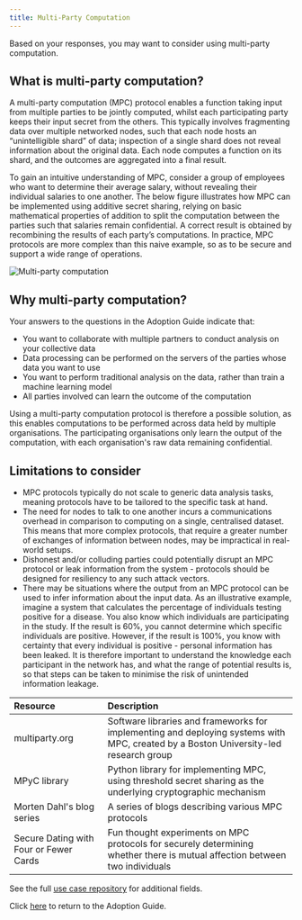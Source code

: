 ```yaml
---
title: Multi-Party Computation
---
```



Based on your responses, you may want to consider using multi-party computation.

## What is multi-party computation?

A multi-party computation (MPC) protocol enables a function taking input from multiple parties to be jointly computed, whilst each participating party keeps their input secret from the others. This typically involves fragmenting data over multiple networked nodes, such that each node hosts an “unintelligible shard” of data; inspection of a single shard does not reveal information about the original data. Each node computes a function on its shard, and the outcomes are aggregated into a final result.

To gain an intuitive understanding of MPC, consider a group of employees who want to determine their average salary, without revealing their individual salaries to one another. The below figure illustrates how MPC can be implemented using additive secret sharing, relying on basic mathematical properties of addition to split the computation between the parties such that salaries remain confidential. A correct result is obtained by recombining the results of each party’s computations. In practice, MPC protocols are more complex than this naive example, so as to be secure and support a wide range of operations.

![Multi-party computation](../images/mpc.png)

## Why multi-party computation?

Your answers to the questions in the Adoption Guide indicate that:

- You want to collaborate with multiple partners to conduct analysis on your collective data
- Data processing can be performed on the servers of the parties whose data you want to use
- You want to perform traditional analysis on the data, rather than train a machine learning model
- All parties involved can learn the outcome of the computation

Using a multi-party computation protocol is therefore a possible solution, as this enables computations to be performed across data held by multiple organisations. The participating organisations only learn the output of the computation, with each organisation's raw data remaining confidential.

## Limitations to consider

- MPC protocols typically do not scale to generic data analysis tasks, meaning protocols have to be tailored to the specific task at hand.
- The need for nodes to talk to one another incurs a communications overhead in comparison to computing on a single, centralised dataset. This means that more complex protocols, that require a greater number of exchanges of information between nodes, may be impractical in real-world setups.
- Dishonest and/or colluding parties could potentially disrupt an MPC protocol or leak information from the system - protocols should be designed for resiliency to any such attack vectors.
- There may be situations where the output from an MPC protocol can be used to infer information about the input data. As an illustrative example, imagine a system that calculates the percentage of individuals testing positive for a disease. You also know which individuals are participating in the study. If the result is 60%, you cannot determine which specific individuals are positive. However, if the result is 100%, you know with certainty that every individual is positive - personal information has been leaked. It is therefore important to understand the knowledge each participant in the network has, and what the range of potential results is, so that steps can be taken to minimise the risk of unintended information leakage.

<Collapse label="Technical resources">

| Resource                                                                                                         | Description                                                                                                                          |
| :--------------------------------------------------------------------------------------------------------------- | :----------------------------------------------------------------------------------------------------------------------------------- |
| <OutboundLink href="https://multiparty.org/">multiparty.org</OutboundLink>                                       | Software libraries and frameworks for implementing and deploying systems with MPC, created by a Boston University-led research group |
| <OutboundLink href="https://github.com/lschoe/mpyc">MPyC library</OutboundLink>                                  | Python library for implementing MPC, using threshold secret sharing as the underlying cryptographic mechanism                        |
| <OutboundLink href="https://mortendahl.github.io/">Morten Dahl's blog series</OutboundLink>                      | A series of blogs describing various MPC protocols                                                                                   |
| <OutboundLink href="https://eprint.iacr.org/2015/1031.pdf">Secure Dating with Four or Fewer Cards</OutboundLink> | Fun thought experiments on MPC protocols for securely determining whether there is mutual affection between two individuals          |

</Collapse>

<Collapse label="Use Cases">
  See the full <a href="/repository">use case repository</a> for additional
  fields.
  <AdoptionGuideRepositoryTable pet="mpc" />
</Collapse>

Click [here](/adoption-guide) to return to the Adoption Guide.

<License />
